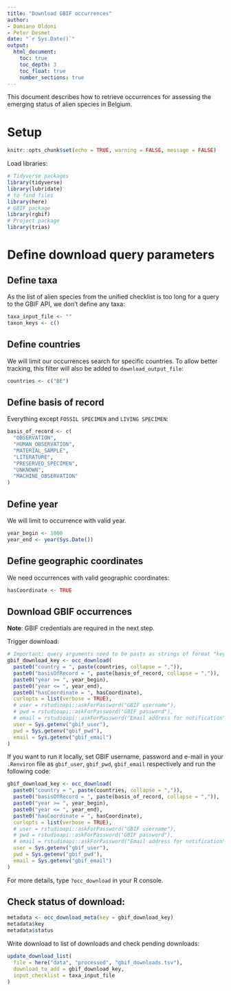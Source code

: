 ```yaml
---
title: "Download GBIF occurrences"
author:
- Damiano Oldoni
- Peter Desmet
date: "`r Sys.Date()`"
output:
  html_document:
    toc: true
    toc_depth: 3
    toc_float: true
    number_sections: true
---
```


This document describes how to retrieve occurrences for assessing the emerging status of alien species in Belgium.

# Setup

```r
knitr::opts_chunk$set(echo = TRUE, warning = FALSE, message = FALSE)
```

Load libraries:

```r
# Tidyverse packages
library(tidyverse)
library(lubridate)
# to find files
library(here)
# GBIF package
library(rgbif)
# Project package
library(trias)
```

# Define download query parameters

## Define taxa

As the list of alien species from the unified checklist is too long for a query to the GBIF API, we don't define any taxa:

```r
taxa_input_file <- ""
taxon_keys <- c()
```

## Define countries

We will limit our occurrences search for specific countries. To allow better tracking, this filter will also be added to `download_output_file`:

```r
countries <- c("BE")
```

## Define basis of record

Everything except `FOSSIL SPECIMEN` and `LIVING SPECIMEN`:

```r
basis_of_record <- c(
  "OBSERVATION", 
  "HUMAN_OBSERVATION",
  "MATERIAL_SAMPLE", 
  "LITERATURE", 
  "PRESERVED_SPECIMEN", 
  "UNKNOWN", 
  "MACHINE_OBSERVATION"
)
```

## Define year

We will limit to occurrence with valid year.

```r
year_begin <- 1000
year_end <- year(Sys.Date())
```

## Define geographic coordinates

We need occurrences with valid geographic coordinates:

```r
hasCoordinate <- TRUE
```

## Download GBIF occurrences

**Note**: GBIF credentials are required in the next step.

Trigger download:

```r
# Important: query arguments need to be pasts as strings of format "key = value"
gbif_download_key <- occ_download(
  paste0("country = ", paste(countries, collapse = ",")),
  paste0("basisOfRecord = ", paste(basis_of_record, collapse = ",")),
  paste0("year >= ", year_begin),
  paste0("year <= ", year_end),
  paste0("hasCoordinate = ", hasCoordinate),
  curlopts = list(verbose = TRUE),
  # user = rstudioapi::askForPassword("GBIF username"),
  # pwd = rstudioapi::askForPassword("GBIF password"),
  # email = rstudioapi::askForPassword("Email address for notification")
  user = Sys.getenv("gbif_user"),
  pwd = Sys.getenv("gbif_pwd"),
  email = Sys.getenv("gbif_email")
)
```

If you want to run it locally, set GBIF username, password and e-mail in your `.Renviron` file as `gbif_user`, `gbif_pwd`, `gbif_email` respectively and run the following code:

```r
gbif_download_key <- occ_download(
  paste0("country = ", paste(countries, collapse = ",")),
  paste0("basisOfRecord = ", paste(basis_of_record, collapse = ",")),
  paste0("year >= ", year_begin),
  paste0("year <= ", year_end),
  paste0("hasCoordinate = ", hasCoordinate),
  curlopts = list(verbose = TRUE),
  # user = rstudioapi::askForPassword("GBIF username"),
  # pwd = rstudioapi::askForPassword("GBIF password"),
  # email = rstudioapi::askForPassword("Email address for notification")
  user = Sys.getenv("gbif_user"),
  pwd = Sys.getenv("gbif_pwd"),
  email = Sys.getenv("gbif_email")
)
```

For more details, type `?occ_download` in your R console.

## Check status of download:

```r
metadata <- occ_download_meta(key = gbif_download_key)
metadata$key
metadata$status
```

Write download to list of downloads and check pending downloads:

```r
update_download_list(
  file = here("data", "processed", "gbif_downloads.tsv"), 
  download_to_add = gbif_download_key, 
  input_checklist = taxa_input_file
)
```
